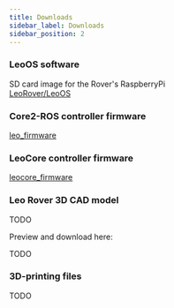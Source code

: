 ```yaml
---
title: Downloads
sidebar_label: Downloads
sidebar_position: 2
---
```


### LeoOS software
SD card image for the Rover's RaspberryPi \
[LeoRover/LeoOS](https://github.com/LeoRover/LeoOS/releases)

### Core2-ROS controller firmware

[leo_firmware](https://github.com/LeoRover/leo_firmware/releases)

### LeoCore controller firmware

[leocore_firmware](https://github.com/LeoRover/leocore_firmware/tags)

### Leo Rover 3D CAD model

TODO

Preview and download here:

TODO

### 3D-printing files

TODO
